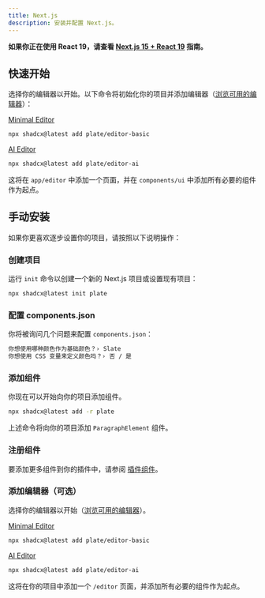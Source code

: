 ```yaml
---
title: Next.js
description: 安装并配置 Next.js。
---
```


<Callout>

**如果你正在使用 React 19，请查看 [Next.js 15 + React 19](https://ui.shadcn.com/docs/react-19) 指南。**

</Callout>

## 快速开始

选择你的编辑器以开始。以下命令将初始化你的项目并添加编辑器（[浏览可用的编辑器](/editors)）：

[Minimal Editor](https://template.platejs.org/editor)
```bash
npx shadcx@latest add plate/editor-basic
```

[AI Editor](https://playground.platejs.org/editor)
```bash
npx shadcx@latest add plate/editor-ai
```

这将在 `app/editor` 中添加一个页面，并在 `components/ui` 中添加所有必要的组件作为起点。

## 手动安装

如果你更喜欢逐步设置你的项目，请按照以下说明操作：

<Steps>

### 创建项目

运行 `init` 命令以创建一个新的 Next.js 项目或设置现有项目：

```bash
npx shadcx@latest init plate
```

### 配置 components.json

你将被询问几个问题来配置 `components.json`：

```txt showLineNumbers
你想使用哪种颜色作为基础颜色？› Slate
你想使用 CSS 变量来定义颜色吗？› 否 / 是
```

### 添加组件

你现在可以开始向你的项目添加组件。

```bash
npx shadcx@latest add -r plate
```

上述命令将向你的项目添加 `ParagraphElement` 组件。

### 注册组件

要添加更多组件到你的插件中，请参阅 [插件组件](/docs/plugin-components#register-components)。

### 添加编辑器（可选）

选择你的编辑器以开始（[浏览可用的编辑器](/editors)）。

[Minimal Editor](https://template.platejs.org/editor)
```bash
npx shadcx@latest add plate/editor-basic
```

[AI Editor](https://playground.platejs.org/editor)
```bash
npx shadcx@latest add plate/editor-ai
```

这将在你的项目中添加一个 `/editor` 页面，并添加所有必要的组件作为起点。

</Steps>